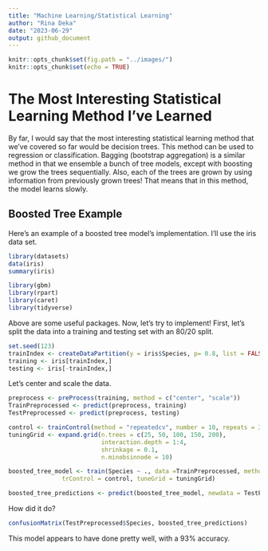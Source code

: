 ```yaml
---
title: "Machine Learning/Statistical Learning"
author: "Rina Deka"
date: "2023-06-29"
output: github_document
---
```


```r
knitr::opts_chunk$set(fig.path = "../images/")
knitr::opts_chunk$set(echo = TRUE)
```

# The Most Interesting Statistical Learning Method I've Learned

By far, I would say that the most interesting statistical learning method that we've covered so far would be decision trees. This method can be used to regression or classification. Bagging (bootstrap aggregation) is a similar method in that we ensemble a bunch of tree models, except with boosting we grow the trees sequentially. Also, each of the trees are grown by using information from previously grown trees!  That means that in this method, the model learns slowly.

## Boosted Tree Example 
Here's an example of a boosted tree model's implementation. I'll use the iris data set.

```r
library(datasets)
data(iris)
summary(iris)
```
```r
library(gbm)
library(rpart)
library(caret)
library(tidyverse)
```

Above are some useful packages. Now, let's try to implement! First, let's split the data into a training and testing set with an 80/20 split.


```r
set.seed(123)
trainIndex <- createDataPartition(y = iris$Species, p= 0.8, list = FALSE)
training <- iris[trainIndex,]
testing <- iris[-trainIndex,]
```
Let's center and scale the data.
```r
preprocess <- preProcess(training, method = c("center", "scale"))
TrainPreprocessed <- predict(preprocess, training)
TestPreprocessed <- predict(preprocess, testing)
```


```r
control <- trainControl(method = "repeatedcv", number = 10, repeats = 3)
tuningGrid <- expand.grid(n.trees = c(25, 50, 100, 150, 200),
                          interaction.depth = 1:4,
                          shrinkage = 0.1, 
                          n.minobsinnode = 10)

boosted_tree_model <- train(Species ~ ., data =TrainPreprocessed, method = "gbm",
               trControl = control, tuneGrid = tuningGrid)

boosted_tree_predictions <- predict(boosted_tree_model, newdata = TestPreprocessed)
```
How did it do?

```r
confusionMatrix(TestPreprocessed$Species, boosted_tree_predictions)

```

This model appears to have done pretty well, with a 93% accuracy. 